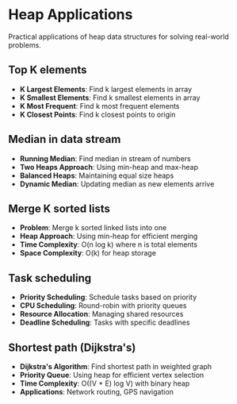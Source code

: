 # Heap Applications

Practical applications of heap data structures for solving real-world problems.

## Top K elements

- **K Largest Elements**: Find k largest elements in array
- **K Smallest Elements**: Find k smallest elements in array
- **K Most Frequent**: Find k most frequent elements
- **K Closest Points**: Find k closest points to origin

## Median in data stream

- **Running Median**: Find median in stream of numbers
- **Two Heaps Approach**: Using min-heap and max-heap
- **Balanced Heaps**: Maintaining equal size heaps
- **Dynamic Median**: Updating median as new elements arrive

## Merge K sorted lists

- **Problem**: Merge k sorted linked lists into one
- **Heap Approach**: Using min-heap for efficient merging
- **Time Complexity**: O(n log k) where n is total elements
- **Space Complexity**: O(k) for heap storage

## Task scheduling

- **Priority Scheduling**: Schedule tasks based on priority
- **CPU Scheduling**: Round-robin with priority queues
- **Resource Allocation**: Managing shared resources
- **Deadline Scheduling**: Tasks with specific deadlines

## Shortest path (Dijkstra's)

- **Dijkstra's Algorithm**: Find shortest path in weighted graph
- **Priority Queue**: Using heap for efficient vertex selection
- **Time Complexity**: O((V + E) log V) with binary heap
- **Applications**: Network routing, GPS navigation
